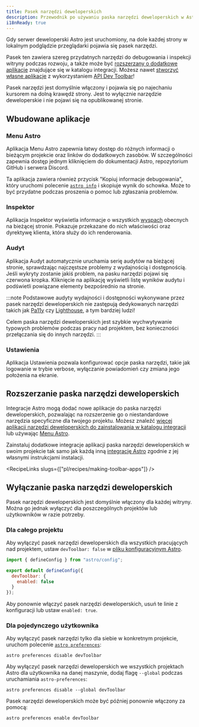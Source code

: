 ```yaml
---
title: Pasek narzędzi deweloperskich
description: Przewodnik po używaniu paska narzędzi deweloperskich w Astro
i18nReady: true
---
```


Gdy serwer deweloperski Astro jest uruchomiony, na dole każdej strony w lokalnym podglądzie przeglądarki pojawia się pasek narzędzi.

Pasek ten zawiera szereg przydatnych narzędzi do debugowania i inspekcji witryny podczas rozwoju, a także może być [rozszerzany o dodatkowe aplikacje](#rozszerzanie-paska-narzędzi-deweloperskich) znajdujące się w katalogu integracji. Możesz nawet [stworzyć własne aplikacje](/pl/recipes/making-toolbar-apps/) z wykorzystaniem [API Dev Toolbar](/pl/reference/dev-toolbar-app-reference/)!

Pasek narzędzi jest domyślnie włączony i pojawia się po najechaniu kursorem na dolną krawędź strony. Jest to wyłącznie narzędzie deweloperskie i nie pojawi się na opublikowanej stronie.

## Wbudowane aplikacje

### Menu Astro

Aplikacja Menu Astro zapewnia łatwy dostęp do różnych informacji o bieżącym projekcie oraz linków do dodatkowych zasobów. W szczególności zapewnia dostęp jednym kliknięciem do dokumentacji Astro, repozytorium GitHub i serwera Discord.

Ta aplikacja zawiera również przycisk "Kopiuj informacje debugowania", który uruchomi polecenie [`astro info`](/pl/reference/cli-reference/#astro-info) i skopiuje wynik do schowka. Może to być przydatne podczas proszenia o pomoc lub zgłaszania problemów.

### Inspektor

Aplikacja Inspektor wyświetla informacje o wszystkich [wyspach](/pl/concepts/islands/) obecnych na bieżącej stronie. Pokazuje przekazane do nich właściwości oraz dyrektywę klienta, która służy do ich renderowania.

### Audyt

Aplikacja Audyt automatycznie uruchamia serię audytów na bieżącej stronie, sprawdzając najczęstsze problemy z wydajnością i dostępnością. Jeśli wykryty zostanie jakiś problem, na pasku narzędzi pojawi się czerwona kropka. Kliknięcie na aplikację wyświetli listę wyników audytu i podświetli powiązane elementy bezpośrednio na stronie.

:::note
Podstawowe audyty wydajności i dostępności wykonywane przez pasek narzędzi deweloperskich nie zastępują dedykowanych narzędzi takich jak [Pa11y](https://pa11y.org/) czy [Lighthouse](https://developers.google.com/web/tools/lighthouse), a tym bardziej ludzi!

Celem paska narzędzi deweloperskich jest szybkie wychwytywanie typowych problemów podczas pracy nad projektem, bez konieczności przełączania się do innych narzędzi.
:::

### Ustawienia

Aplikacja Ustawienia pozwala konfigurować opcje paska narzędzi, takie jak logowanie w trybie verbose, wyłączanie powiadomień czy zmiana jego położenia na ekranie.

## Rozszerzanie paska narzędzi deweloperskich

Integracje Astro mogą dodać nowe aplikacje do paska narzędzi deweloperskich, pozwalając na rozszerzenie go o niestandardowe narzędzia specyficzne dla twojego projektu. Możesz znaleźć [więcej aplikacji narzędzi deweloperskich do zainstalowania w katalogu integracji](https://astro.build/integrations/?search=&categories%5B%5D=toolbar) lub używając [Menu Astro](#menu-astro).

Zainstaluj dodatkowe integracje aplikacji paska narzędzi deweloperskich w swoim projekcie tak samo jak każdą inną [integrację Astro](/pl/guides/integrations-guide/) zgodnie z jej własnymi instrukcjami instalacji.

<RecipeLinks slugs={["pl/recipes/making-toolbar-apps"]} />

## Wyłączanie paska narzędzi deweloperskich

Pasek narzędzi deweloperskich jest domyślnie włączony dla każdej witryny. Można go jednak wyłączyć dla poszczególnych projektów lub użytkowników w razie potrzeby.

### Dla całego projektu

Aby wyłączyć pasek narzędzi deweloperskich dla wszystkich pracujących nad projektem, ustaw `devToolbar: false` w [pliku konfiguracyjnym Astro](/pl/reference/configuration-reference/#devtoolbarenabled).

```js title="astro.config.mjs" ins={4-6}
import { defineConfig } from "astro/config";

export default defineConfig({
  devToolbar: {
    enabled: false
  }
});
```

Aby ponownie włączyć pasek narzędzi deweloperskich, usuń te linie z konfiguracji lub ustaw `enabled: true`.

### Dla pojedynczego użytkownika

Aby wyłączyć pasek narzędzi tylko dla siebie w konkretnym projekcie, uruchom polecenie [`astro preferences`](/pl/reference/cli-reference/#astro-preferences):

```shell
astro preferences disable devToolbar
```

Aby wyłączyć pasek narzędzi deweloperskich we wszystkich projektach Astro dla użytkownika na danej maszynie, dodaj flagę `--global` podczas uruchamiania `astro-preferences`:

```shell
astro preferences disable --global devToolbar
```

Pasek narzędzi deweloperskich może być później ponownie włączony za pomocą:

```shell
astro preferences enable devToolbar
```

